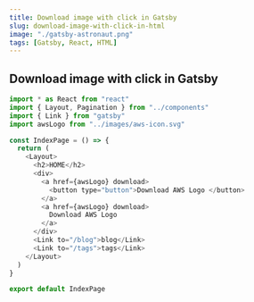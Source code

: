 ```yaml
---
title: Download image with click in Gatsby
slug: download-image-with-click-in-html
image: "./gatsby-astronaut.png"
tags: [Gatsby, React, HTML]
---
```


## Download image with click in Gatsby

```js
import * as React from "react"
import { Layout, Pagination } from "../components"
import { Link } from "gatsby"
import awsLogo from "../images/aws-icon.svg"

const IndexPage = () => {
  return (
    <Layout>
      <h2>HOME</h2>
      <div>
        <a href={awsLogo} download>
          <button type="button">Download AWS Logo </button>
        </a>
        <a href={awsLogo} download>
          Download AWS Logo
        </a>
      </div>
      <Link to="/blog">blog</Link>
      <Link to="/tags">tags</Link>
    </Layout>
  )
}

export default IndexPage
```
